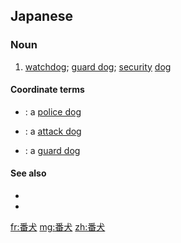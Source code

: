 ==Japanese==
{{ja-kanjitab|ばん|けん|yomi=o}}

===Noun===
{{ja-noun|ばんけん}}

# [[watchdog]]; [[guard dog]]; [[security]] [[dog]]

====Coordinate terms====
* {{ja-r|警察犬|けいさつけん}}: a [[police dog]]
* {{ja-r|攻撃犬|こうげきけん}}: a [[attack dog]]
* {{ja-r|警備犬|けいびけん}}: a [[guard dog]]

====See also====
* {{pedialite|lang=ja}}
* {{pedialite|Guard dog}}

[[fr:番犬]]
[[mg:番犬]]
[[zh:番犬]]